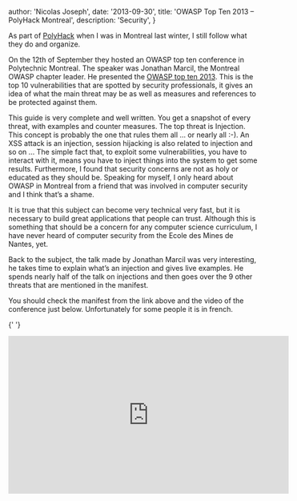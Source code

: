 
  author: 'Nicolas Joseph',
  date: '2013-09-30',
  title: 'OWASP Top Ten 2013 – PolyHack Montreal',
  description: 'Security',
}


As part of [PolyHack](http://polyhack.org/) when I was in Montreal last winter, I still follow what they do and organize.

On the 12th of September they hosted an OWASP top ten conference in Polytechnic Montreal.
The speaker was Jonathan Marcil, the Montreal OWASP chapter leader. He presented the [OWASP top ten 2013](https://code.google.com/p/owasptop10/downloads/detail?name=OWASP%20Top%2010%20-%202013.pdf).
This is the top 10 vulnerabilities that are spotted by security professionals, it gives an idea of
what the main threat may be as well as measures and references to be protected against them.

This guide is very complete and well written. You get a snapshot of every threat, with examples
and counter measures. The top threat is Injection. This concept is probably the one that rules
them all … or nearly all :-). An XSS attack is an injection, session hijacking is also related to
injection and so on … The simple fact that, to exploit some vulnerabilities, you have to interact
with it, means you have to inject things into the system to get some results. Furthermore, I found
that security concerns are not as holy or educated as they should be. Speaking for myself, I only
heard about OWASP in Montreal from a friend that was involved in computer security and I think
that’s a shame.

It is true that this subject can become very technical very fast, but it is necessary to build great
applications that people can trust. Although this is something that should be a concern for any
computer science curriculum, I have never heard of computer security from the Ecole des Mines de Nantes,
yet.

Back to the subject, the talk made by Jonathan Marcil was very interesting, he takes time to explain
what’s an injection and gives live examples. He spends nearly half of the talk on injections and then
goes over the 9 other threats that are mentioned in the manifest.

You should check the manifest from the link above and the video of the conference just below.
Unfortunately for some people it is in french.

{' '}
<iframe
  width="560"
  height="315"
  src="https://www.youtube.com/embed/Kud6IpyWjuU"
  frameborder="0"
  allowfullscreen
></iframe>
